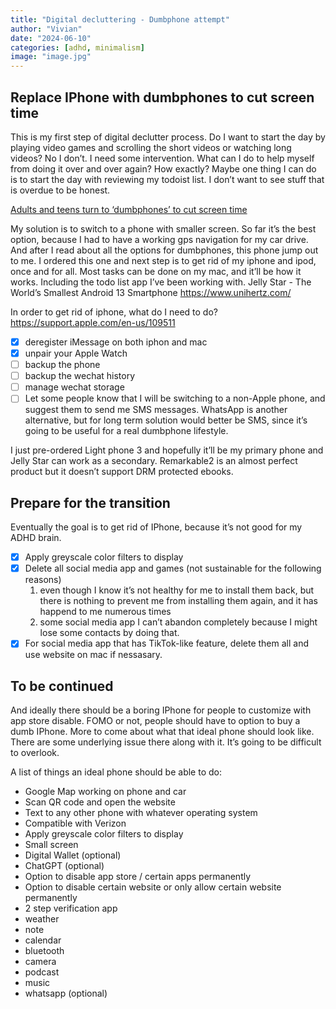 ```yaml
---
title: "Digital decluttering - Dumbphone attempt"
author: "Vivian"
date: "2024-06-10"
categories: [adhd, minimalism]
image: "image.jpg"
---
```


## Replace IPhone with dumbphones to cut screen time
This is my first step of digital declutter process. 
Do I want to start the day by playing video games and scrolling the short videos or watching long videos? No I don't. I need some intervention. What can I do to help myself from doing it over and over again? How exactly? 
Maybe one thing I can do is to start the day with reviewing my todoist list. I don't want to see stuff that is overdue to be honest.

[Adults and teens turn to 'dumbphones' to cut screen time](https://www.bbc.com/news/articles/c7227njm45eo)

My solution is to switch to a phone with smaller screen. So far it's the best option, because I had to have a working gps navigation for my car drive. And after I read about all the options for dumbphones, this phone jump out to me. I ordered this one and next step is to get rid of my iphone and ipod, once and for all. Most tasks can be done on my mac, and it'll be how it works. Including the todo list app I've been working with.
Jelly Star - The World's Smallest Android 13 Smartphone
[https://www.unihertz.com/](https://www.unihertz.com/)

In order to get rid of iphone, what do I need to do?
[https://support.apple.com/en-us/109511](https://support.apple.com/en-us/109511)

- [x] deregister iMessage on both iphon and mac
- [x] unpair your Apple Watch
- [ ] backup the phone
- [ ] backup the wechat history
- [ ] manage wechat storage
- [ ] Let some people know that I will be switching to a non-Apple phone, and suggest them to send me SMS messages. WhatsApp is another alternative, but for long term solution would better be SMS, since it's going to be useful for a real dumbphone lifestyle.

I just pre-ordered Light phone 3 and hopefully it'll be my primary phone and Jelly Star can work as a secondary.
Remarkable2 is an almost perfect product but it doesn't support DRM protected ebooks.

## Prepare for the transition
Eventually the goal is to get rid of IPhone, because it's not good for my ADHD brain.

- [x] Apply greyscale color filters to display 
- [x] Delete all social media app and games (not sustainable for the following reasons)
    1. even though I know it's not healthy for me to install them back, but there is nothing to prevent me from installing them again, and it has happend to me numerous times
    2. some social media app I can't abandon completely because I might lose some contacts by doing that.
- [x] For social media app that has TikTok-like feature, delete them all and use website on mac if nessasary.

## To be continued
And ideally there should be a boring IPhone for people to customize with app store disable. FOMO or not, people should have to option to buy a dumb IPhone. More to come about what that ideal phone should look like. There are some underlying issue there along with it. It's going to be difficult to overlook. 

A list of things an ideal phone should be able to do:

- Google Map working on phone and car
- Scan QR code and open the website
- Text to any other phone with whatever operating system
- Compatible with Verizon
- Apply greyscale color filters to display 
- Small screen
- Digital Wallet (optional)
- ChatGPT (optional)
- Option to disable app store / certain apps permanently
- Option to disable certain website or only allow certain website permanently
- 2 step verification app
- weather
- note
- calendar 
- bluetooth
- camera
- podcast
- music
- whatsapp (optional)


